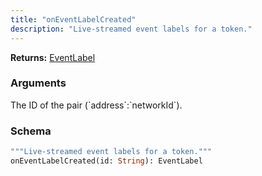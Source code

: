 ```yaml
---
title: "onEventLabelCreated"
description: "Live-streamed event labels for a token."
---
```


**Returns:** [EventLabel](/api-reference/types#eventlabel)

### Arguments

<ResponseField name="id" type="String">
  The ID of the pair (`address`:`networkId`).
</ResponseField>

### Schema


```graphql 
"""Live-streamed event labels for a token."""
onEventLabelCreated(id: String): EventLabel
```
